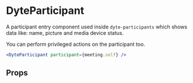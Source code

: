 # DyteParticipant

A participant entry component used inside `dyte-participants` which shows data like:
name, picture and media device status.

You can perform privileged actions on the participant too.

```jsx live
<DyteParticipant participant={meeting.self} />
```

## Props

<PropsTable of="dyte-participant" />
